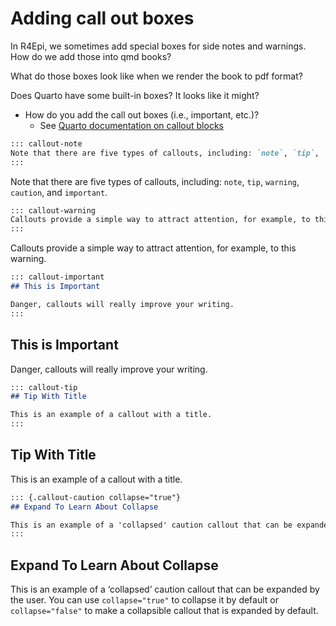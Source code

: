 # Adding call out boxes

In R4Epi, we sometimes add special boxes for side notes and warnings. How do we add those into qmd books?

What do those boxes look like when we render the book to pdf format?

Does Quarto have some built-in boxes? It looks like it might?

-   How do you add the call out boxes (i.e., important, etc.)?
    - See [Quarto documentation on callout blocks](https://quarto.org/docs/authoring/callouts.html)
    
````markdown
::: callout-note
Note that there are five types of callouts, including: `note`, `tip`, `warning`, `caution`, and `important`.
:::
````
    
::: callout-note
Note that there are five types of callouts, including: `note`, `tip`, `warning`, `caution`, and `important`.
:::

````markdown
::: callout-warning
Callouts provide a simple way to attract attention, for example, to this warning.
:::
````

::: callout-warning
Callouts provide a simple way to attract attention, for example, to this warning.
:::

````markdown
::: callout-important
## This is Important

Danger, callouts will really improve your writing.
:::
````

::: callout-important
## This is Important

Danger, callouts will really improve your writing.
:::

````markdown
::: callout-tip
## Tip With Title

This is an example of a callout with a title.
:::
````

::: callout-tip
## Tip With Title

This is an example of a callout with a title.
:::

````markdown
::: {.callout-caution collapse="true"}
## Expand To Learn About Collapse

This is an example of a 'collapsed' caution callout that can be expanded by the user. You can use `collapse="true"` to collapse it by default or `collapse="false"` to make a collapsible callout that is expanded by default.
:::
````

::: {.callout-caution collapse="true"}
## Expand To Learn About Collapse

This is an example of a 'collapsed' caution callout that can be expanded by the user. You can use `collapse="true"` to collapse it by default or `collapse="false"` to make a collapsible callout that is expanded by default.
:::